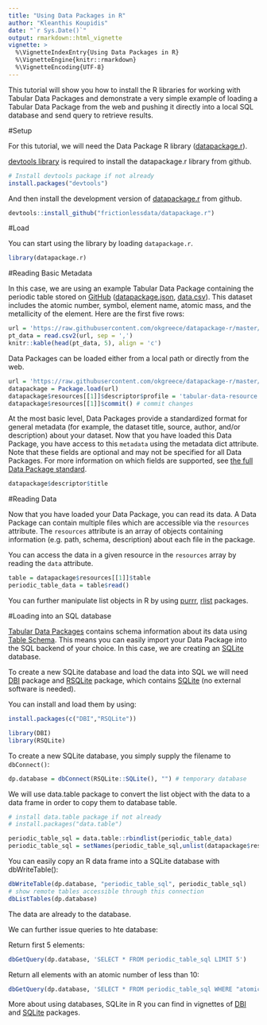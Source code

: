 ```yaml
---
title: "Using Data Packages in R"
author: "Kleanthis Koupidis"
date: "`r Sys.Date()`"
output: rmarkdown::html_vignette
vignette: >
  %\VignetteIndexEntry{Using Data Packages in R}
  %\VignetteEngine{knitr::rmarkdown}
  %\VignetteEncoding{UTF-8}
---
```


This tutorial will show you how to install the R libraries for working with Tabular Data Packages and demonstrate a very simple example of loading a Tabular Data Package from the web and pushing it directly into a local SQL database and send query to retrieve results.

#Setup

For this tutorial, we will need the Data Package R library ([datapackage.r](https://github.com/frictionlessdata/datapackage-r)).

[devtools library](https://cran.r-project.org/package=devtools) is required to install the datapackage.r library from github.

```r
# Install devtools package if not already
install.packages("devtools")
```

And then install the development version of [datapackage.r](https://github.com/frictionlessdata/datapackage-r) from github.

```r
devtools::install_github("frictionlessdata/datapackage.r")
```

#Load

You can start using the library by loading `datapackage.r`.

```r
library(datapackage.r)
```

#Reading Basic Metadata

In this case, we are using an example Tabular Data Package containing the periodic table stored on [GitHub](https://github.com/frictionlessdata/example-data-packages/tree/master/periodic-table) ([datapackage.json](https://raw.githubusercontent.com/frictionlessdata/example-data-packages/master/periodic-table/datapackage.json), [data.csv](https://raw.githubusercontent.com/frictionlessdata/example-data-packages/master/periodic-table/data.csv)). This dataset includes the atomic number, symbol, element name, atomic mass, and the metallicity of the element. Here are the first five rows:


```r
url = 'https://raw.githubusercontent.com/okgreece/datapackage-r/master/vignettes/example_data/data.csv'
pt_data = read.csv2(url, sep = ',')
knitr::kable(head(pt_data, 5), align = 'c')
```

Data Packages can be loaded either from a local path or directly from the web.

```r
url = 'https://raw.githubusercontent.com/okgreece/datapackage-r/master/vignettes/example_data/package.json'
datapackage = Package.load(url)
datapackage$resources[[1]]$descriptor$profile = 'tabular-data-resource' # tabular resource descriptor profile 
datapackage$resources[[1]]$commit() # commit changes
```

At the most basic level, Data Packages provide a standardized format for general metadata (for example, the dataset title, source, author, and/or description) about your dataset. Now that you have loaded this Data Package, you have access to this `metadata` using the metadata dict attribute. Note that these fields are optional and may not be specified for all Data Packages. For more information on which fields are supported, see [the full Data Package standard](https://frictionlessdata.io/specs/data-package/).

```r
datapackage$descriptor$title
```

#Reading Data

Now that you have loaded your Data Package, you can read its data. A Data Package can contain multiple files which are accessible via the `resources` attribute. The `resources` attribute is an array of objects containing information (e.g. path, schema, description) about each file in the package.

You can access the data in a given resource in the `resources` array by reading the `data` attribute. 

```r
table = datapackage$resources[[1]]$table
periodic_table_data = table$read()
```

You can further manipulate list objects in R by using [purrr](https://cran.r-project.org/package=purrr), [rlist](https://cran.r-project.org/package=rlist) packages.

#Loading into an SQL database

[Tabular Data Packages](https://frictionlessdata.io/specs/tabular-data-package/) contains schema information about its data using [Table Schema](https://frictionlessdata.io/specs/table-schema/). This means you can easily import your Data Package into the SQL backend of your choice. In this case, we are creating an [SQLite](http://sqlite.org/) database.

To create a new SQLite database and load the data into SQL we will need [DBI](https://cran.r-project.org/package=DBI) package and [RSQLite](https://cran.r-project.org/package=RSQLite) package, which contains [SQLite](https://www.sqlite.org/) (no external software is needed).

You can install and load them by using:

```r
install.packages(c("DBI","RSQLite"))
```

```r
library(DBI)
library(RSQLite)
```

To create a new SQLite database, you simply supply the filename to `dbConnect()`:

```r
dp.database = dbConnect(RSQLite::SQLite(), "") # temporary database
```

We will use data.table package to convert the list object with the data to a data frame in order to copy them to database table.

```r
# install data.table package if not already
# install.packages("data.table")

periodic_table_sql = data.table::rbindlist(periodic_table_data)
periodic_table_sql = setNames(periodic_table_sql,unlist(datapackage$resources[[1]]$headers))
```

You can easily copy an R data frame into a SQLite database with dbWriteTable():

```r
dbWriteTable(dp.database, "periodic_table_sql", periodic_table_sql)
# show remote tables accessible through this connection
dbListTables(dp.database)
```
The data are already to the database.

We can further issue queries to hte database:

Return first 5 elements:
```r
dbGetQuery(dp.database, 'SELECT * FROM periodic_table_sql LIMIT 5')
```

Return all elements with an atomic number of less than 10:

```r
dbGetQuery(dp.database, 'SELECT * FROM periodic_table_sql WHERE "atomic number" < 10')
```

More about using databases, SQLite in R you can find in vignettes of [DBI](https://cran.r-project.org/package=DBI) and [SQLite](https://www.sqlite.org/) packages.
